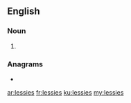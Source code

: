 ==English==

===Noun===
{{head|en|noun plural form}}

# {{plural of|lessie|lang=en}}

===Anagrams===
* {{l|en|sessile}}

[[ar:lessies]]
[[fr:lessies]]
[[ku:lessies]]
[[my:lessies]]